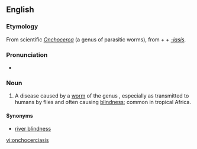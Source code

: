 ==English==

===Etymology===
From scientific {{etyl|la|en}} ''[[Onchocerca]]'' (a genus of parasitic worms), from {{etyl|grc|en}} {{term|ὄγκος||barb|tr=onkos|lang=grc}} + {{term|κέρκος||tail|tr=kerkos|lang=grc}} + ''[[-iasis]]''.

===Pronunciation===
* {{IPA|/ɒŋkəsɜːˈkaɪəsɪs/}}

===Noun===
{{en-noun|onchocerciases|-}}

# {{context|medicine}} A disease caused by a [[worm]] of the genus {{taxlink|Onchocerca|genus}}, especially as transmitted to humans by flies and often causing [[blindness]]; common in tropical Africa.

====Synonyms====
* [[river blindness]]

[[vi:onchocerciasis]]